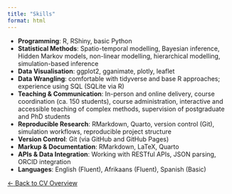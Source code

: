 ```yaml
---
title: "Skills"
format: html
---
```


- **Programming**: R, RShiny, basic Python  
- **Statistical Methods**: Spatio-temporal modelling, Bayesian inference, Hidden Markov models, non-linear modelling, hierarchical modelling, simulation-based inference  
- **Data Visualisation**: ggplot2, gganimate, plotly, leaflet  
- **Data Wrangling**: comfortable with tidyverse and base R approaches; experience using SQL (SQLite via R)  
- **Teaching & Communication**: In-person and online delivery, course coordination (ca. 150 students), course administration, interactive and accessible teaching of complex methods, supervision of postgraduate and PhD students   
- **Reproducible Research**: RMarkdown, Quarto, version control (Git), simulation workflows, reproducible project structure  
- **Version Control**: Git (via GitHub and GitHub Pages)  
- **Markup & Documentation**: RMarkdown, LaTeX, Quarto  
- **APIs & Data Integration**: Working with RESTful APIs, JSON parsing, ORCID integration  
- **Languages**: English (Fluent), Afrikaans (Fluent), Spanish (Basic)

[$\leftarrow$ Back to CV Overview](cv.qmd)
